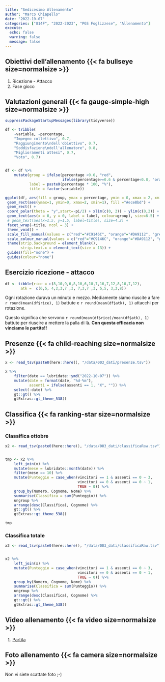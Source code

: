 ```yaml
---
title: "Sedicesimo Allenamento"
author: "Marco Chiapello"
date: "2022-10-07"
categories: ["U14F", "2022-2023", "PGS Foglizzese", "Allenamento"]
execute: 
  echo: false
  warning: false
  message: false
---
```



## Obiettivi dell'allenamento  {{< fa bullseye size=normalsize >}}

1. Ricezione - Attacco
1. Fase gioco

## Valutazioni generali {{< fa gauge-simple-high size=normalsize >}}

```r
suppressPackageStartupMessages(library(tidyverse))

df <- tribble(
    ~variable, ~percentage,
    "Impegno collettivo", 0.7,
    "Raggiungimento\ndell'obiettivo", 0.7,
    "Soddisfazione\ndell'allenatore", 0.8,
    "Miglioramenti attesi", 0.7,
    "Voto", 0.7)
    

df <- df %>% 
    mutate(group = ifelse(percentage <0.6, "red",
                          ifelse(percentage>=0.6 & percentage<0.8, "orange","green")),
           label = paste0(percentage * 100, "%"),
           title = factor(variable))

ggplot(df, aes(fill = group, ymax = percentage, ymin = 0, xmax = 2, xmin = 1)) +
 geom_rect(aes(ymax=1, ymin=0, xmax=2, xmin=1), fill ="#ece8bd") +
 geom_rect() + 
 coord_polar(theta = "y",start=-pi/2) + xlim(c(0, 2)) + ylim(c(0,2)) +
 geom_text(aes(x = 0, y = 0, label = label, colour=group), size=6.5) +
 # geom_text(aes(x=1.5, y=1.5, label=title), size=4.2) + 
 facet_wrap(~title, ncol = 3) +
 theme_void() +
 scale_fill_manual(values = c("red"="#C9146C", "orange"="#DA9112", "green"="#129188")) +
 scale_colour_manual(values = c("red"="#C9146C", "orange"="#DA9112", "green"="#129188")) +
 theme(strip.background = element_blank(),
       strip.text.x = element_text(size = 13)) +
 guides(fill="none") +
 guides(colour="none")
```

## Esercizio ricezione - attacco

```r
df <- tibble(rice = c(8,10,9,6,8,10,6,10,7,10,7,12,8,10,7,12),
       atk =  c(6,5, 4,2,3,7 ,3, 7,3,7 ,3, 5,5, 3,3,8))
```

Ogni rotazione durava un minuto e mezzo. Mediamente siamo riuscite a fare `r round(mean(df$rice), 1)` battute e `r round(mean(df$atk), 1)` attacchi per rotazione. 

Questo significa che servono `r round(mean(df$rice)/mean(df$atk), 1)` battute per riuscire a mettere la palla di là. **Con questa efficacia non vinciamo le partite!!**


## Presenze {{< fa child-reaching size=normalsize >}}

```r
x <- read_tsv(paste0(here::here(), "/data/003_dati/presenze.tsv"))

x %>% 
    filter(date == lubridate::ymd("2022-10-07")) %>%
    mutate(date = format(date, "%d-%m"),
           assenti = ifelse(assenti == 1, "X", "")) %>% 
    select(-date) %>% 
    gt::gt() %>% 
    gtExtras::gt_theme_538() 
```

## Classifica {{< fa ranking-star size=normalsize >}}

### Classifica ottobre
```r
x2 <- read_tsv(paste0(here::here(), "/data/003_dati/classificaRaw.tsv"))


tmp <- x2 %>%
    left_join(x) %>% 
    mutate(mese = lubridate::month(date)) %>% 
    filter(mese == 10) %>% 
    mutate(Punteggio = case_when(vincitori == 1 & assenti == 0 ~ 3,
                                 vincitori == 0 & assenti == 0 ~ 1,
                                 TRUE ~ 0)) %>% 
    group_by(Numero, Cognome, Nome) %>% 
    summarise(Classifica = sum(Punteggio)) %>% 
    ungroup %>% 
    arrange(desc(Classifica), Cognome) %>% 
    gt::gt() %>% 
    gtExtras::gt_theme_538()

tmp
```


### Classifica totale
```r
x2 <- read_tsv(paste0(here::here(), "/data/003_dati/classificaRaw.tsv"))


x2 %>%
    left_join(x) %>% 
    mutate(Punteggio = case_when(vincitori == 1 & assenti == 0 ~ 3,
                                 vincitori == 0 & assenti == 0 ~ 1,
                                 TRUE ~ 0)) %>% 
    group_by(Numero, Cognome, Nome) %>% 
    summarise(Classifica = sum(Punteggio)) %>% 
    ungroup %>% 
    arrange(desc(Classifica), Cognome) %>% 
    gt::gt() %>% 
    gtExtras::gt_theme_538()

```


## Video allenamento {{< fa video size=normalsize >}}

1. [Partita](https://youtu.be/c-430sfi2Pg)

## Foto allenamento {{< fa camera size=normalsize >}}

Non vi siete scattate foto ;-)